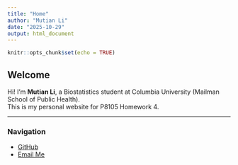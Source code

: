 ```yaml
---
title: "Home"
author: "Mutian Li"
date: "2025-10-29"
output: html_document
---
```


```r
knitr::opts_chunk$set(echo = TRUE)
```

## Welcome

Hi! I'm **Mutian Li**, a Biostatistics student at Columbia University (Mailman School of Public Health).  
This is my personal website for P8105 Homework 4.

---

### Navigation

- [GitHub](https://github.com/ssshhhlll)
- [Email Me](ml5308@cumc.columbia.edu)
